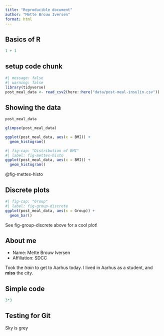 ```yaml
---
title: "Reproducible document"
author: "Mette Brouw Iversen"
format: html
---
```


## Basics of R

```r
1 + 1
```

## setup code chunk

```r
#| message: false
#| warning: false
library(tidyverse)
post_meal_data <- read_csv2(here::here("data/post-meal-insulin.csv")) 
```

## Showing the data

```r
post_meal_data
```

```r
glimpse(post_meal_data)
```

```r
ggplot(post_meal_data, aes(x = BMI)) + 
  geom_histogram()
```


```r
#| fig-cap: "Distribution of BMI"
#| label: fig-mettes-histo
ggplot(post_meal_data, aes(x = BMI)) + 
  geom_histogram()
```

@fig-mettes-histo

## Discrete plots

```r
#| fig-cap: "Group"
#| label: fig-group-discrete
ggplot(post_meal_data, aes(x = Group)) +
  geom_bar()
```

See fig-group-discrete above for a cool plot!

## About me

- Name: Mette Brouw Iversen
- Affiliation: SDCC

Took the *train* to get to Aarhus today. I lived in Aarhus as a student, and **miss** the city.

## Simple code

```r
3*3
```

## Testing for Git

Sky is grey 
